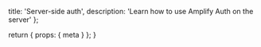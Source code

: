   title: 'Server-side auth',
  description:
    'Learn how to use Amplify Auth on the server'
};

  return {
    props: {
      meta
    }
  };
}
